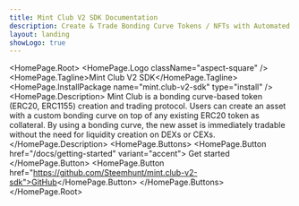 ```yaml
---
title: Mint Club V2 SDK Documentation
description: Create & Trade Bonding Curve Tokens / NFTs with Automated Liquidity
layout: landing
showLogo: true
---
```



<HomePage.Root>
  <HomePage.Logo className="aspect-square" />
  <HomePage.Tagline>Mint Club V2 SDK</HomePage.Tagline>
  <HomePage.InstallPackage name="mint.club-v2-sdk" type="install" />
  <HomePage.Description>
    Mint Club is a bonding curve-based token (ERC20, ERC1155) creation and trading protocol. Users can create an asset
    with a custom bonding curve on top of any existing ERC20 token as collateral. By using a bonding curve, the new
    asset is immediately tradable without the need for liquidity creation on DEXs or CEXs.
  </HomePage.Description>
  <HomePage.Buttons>
    <HomePage.Button href="/docs/getting-started" variant="accent">
      Get started
    </HomePage.Button>
    <HomePage.Button href="https://github.com/Steemhunt/mint.club-v2-sdk">GitHub</HomePage.Button>
  </HomePage.Buttons>
</HomePage.Root>
